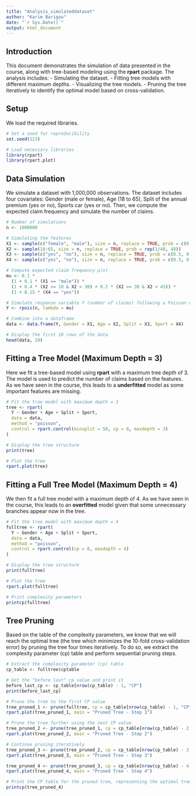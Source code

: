 ```yaml
---
title: "Analysis_simulateddataset"
author: "Karim Barigou"
date: "`r Sys.Date()`"
output: html_document
---
```


## Introduction

This document demonstrates the simulation of data presented in the course, along with tree-based modeling using the **rpart** package. The analysis includes:
- Simulating the dataset.
- Fitting tree models with different maximum depths.
- Visualizing the tree models.
- Pruning the tree iteratively to identify the optimal model based on cross-validation.

## Setup

We load the required libraries.

```r
# Set a seed for reproducibility
set.seed(123)

# Load necessary libraries
library(rpart)
library(rpart.plot)
```

## Data Simulation

We simulate a dataset with 1,000,000 observations. The dataset includes four covariates: Gender (male or female), Age (18 to 65), Split of the annual premium (yes or no), Sports car (yes or no). Then, we compute the expected claim frequency and simulate the number of claims.

```r
# Number of simulations
n <- 1000000

# Simulating the features
X1 <- sample(c("female", "male"), size = n, replace = TRUE, prob = c(0.5, 0.5))
X2 <- sample(18:65, size = n, replace = TRUE, prob = rep(1/48, 48))
X3 <- sample(c("yes", "no"), size = n, replace = TRUE, prob = c(0.5, 0.5))
X4 <- sample(c("yes", "no"), size = n, replace = TRUE, prob = c(0.5, 0.5))

# Compute expected claim frequency μ(x)
mu <- 0.1 * 
  (1 + 0.1 * (X1 == "male")) * 
  (1 + 0.4 * (X2 >= 18 & X2 < 30) + 0.2 * (X2 >= 30 & X2 < 45)) * 
  (1 + 0.15 * (X4 == "yes"))

# Simulate response variable Y (number of claims) following a Poisson distribution
Y <- rpois(n, lambda = mu)

# Combine into a dataframe
data <- data.frame(Y, Gender = X1, Age = X2, Split = X3, Sport = X4)

# Display the first 10 rows of the data
head(data, 10)
```

## Fitting a Tree Model (Maximum Depth = 3)

Here we fit a tree-based model using **rpart** with a maximum tree depth of 3. The model is used to predict the number of claims based on the features. As we have seen in the course, this leads to a **underfitted** model as some important features are missing.

```r
# Fit the tree model with maximum depth = 3
tree <- rpart(
  Y ~ Gender + Age + Split + Sport,
  data = data,
  method = "poisson",
  control = rpart.control(minsplit = 50, cp = 0, maxdepth = 3)
)

# Display the tree structure
print(tree)

# Plot the tree
rpart.plot(tree)
```

## Fitting a Full Tree Model (Maximum Depth = 4)

We then fit a full tree model with a maximum depth of 4. As we have seen in the course, this leads to an **overfitted** model given that some unnecessary branches appear now in the tree. 

```r
# Fit the tree model with maximum depth = 4
fulltree <- rpart(
  Y ~ Gender + Age + Split + Sport,
  data = data,
  method = "poisson",
  control = rpart.control(cp = 0, maxdepth = 4)
)

# Display the tree structure
print(fulltree)

# Plot the tree
rpart.plot(fulltree)

# Print complexity parameters
printcp(fulltree)
```

## Tree Pruning

Based on the table of the complexity parameters, we know that we will reach the optimal tree (the tree which minimizes the 10-fold cross-validation error) by pruning the tree four times iteratively. To do so, we extract the complexity parameter (cp) table and perform sequential pruning steps.

```r
# Extract the complexity parameter (cp) table
cp_table <- fulltree$cptable

# Get the "before last" cp value and print it
before_last_cp <- cp_table[nrow(cp_table) - 1, "CP"]
print(before_last_cp)

# Prune the tree to the first CP value
tree_pruned_1 <- prune(fulltree, cp = cp_table[nrow(cp_table) - 1, "CP"])
rpart.plot(tree_pruned_1, main = "Pruned Tree - Step 1")

# Prune the tree further using the next CP value
tree_pruned_2 <- prune(tree_pruned_1, cp = cp_table[nrow(cp_table) - 2, "CP"])
rpart.plot(tree_pruned_2, main = "Pruned Tree - Step 2")

# Continue pruning iteratively
tree_pruned_3 <- prune(tree_pruned_2, cp = cp_table[nrow(cp_table) - 3, "CP"])
rpart.plot(tree_pruned_3, main = "Pruned Tree - Step 3")

tree_pruned_4 <- prune(tree_pruned_3, cp = cp_table[nrow(cp_table) - 4, "CP"])
rpart.plot(tree_pruned_4, main = "Pruned Tree - Step 4")

# Print the CP table for the pruned tree, representing the optimal tree based on cross-validation
printcp(tree_pruned_4)
```

